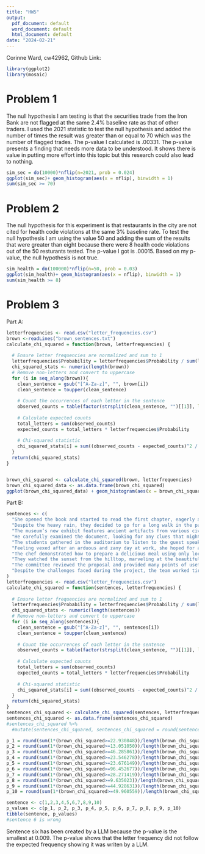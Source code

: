 ```yaml
---
title: "HW5"
output:
  pdf_document: default
  word_document: default
  html_document: default
date: "2024-02-21"
---
```

Corinne Ward, cw42962, Github Link: 
```r
library(ggplot2)
library(mosaic)
```
# **Problem 1** 
The null hypothesis I am testing is that the securities trade from the Iron Bank are not flagged at the same 2.4% baseline rate as that of other traders. I used the 2021 statistic to test the null hypothesis and added the number of times the result was greater than or equal to 70 which was the number of flagged trades. The p-value I calculated is .00331. The p-value presents a finding that needs more data to be understood. It shows there is value in putting more effort into this topic but this research could also lead to nothing. 
```r
sim_sec = do(10000)*nflip(n=2021, prob = 0.024)
ggplot(sim_sec)+ geom_histogram(aes(x = nflip), binwidth = 1)
sum(sim_sec >= 70)
```


# **Problem 2**
The null hypothesis for this experiment is that restaurants in the city are not cited for health code violations at the same 3% baseline rate. To test the null hypothesis I am using the value 50 and adding the sum of the results that were greater than eight because there were 8 health code violations out of the 50 resturants tested. The p-value I got is .00015. Based on my p-value, the null hypothesis is not true.
```r
sim_health = do(100000)*nflip(n=50, prob = 0.03)
ggplot(sim_health)+ geom_histogram(aes(x = nflip), binwidth = 1)
sum(sim_health >= 8)
```

# **Problem 3**

Part A:

```r
letterfrequencies <- read.csv("letter_frequencies.csv")
brown <-readLines("brown_sentences.txt")
calculate_chi_squared = function(brown, letterfrequencies) {
  
  # Ensure letter frequencies are normalized and sum to 1
  letterfrequencies$Probability = letterfrequencies$Probability / sum(letterfrequencies$Probability)
  chi_squared_stats <- numeric(length(brown))
  # Remove non-letters and convert to uppercase
  for (i in seq_along(brown)){
    clean_sentence = gsub("[^A-Za-z]", "", brown[i])
    clean_sentence = toupper(clean_sentence)
    
    # Count the occurrences of each letter in the sentence
    observed_counts = table(factor(strsplit(clean_sentence, "")[[1]], levels = letterfrequencies$Letter))
    
    # Calculate expected counts
    total_letters = sum(observed_counts)
    expected_counts = total_letters * letterfrequencies$Probability
    
    # Chi-squared statistic
    chi_squared_stats[i] = sum((observed_counts - expected_counts)^2 / expected_counts)
  }
  return(chi_squared_stats)
}


brown_chi_squared <- calculate_chi_squared(brown, letterfrequencies)
brown_chi_squared_data <- as.data.frame(brown_chi_squared)
ggplot(brown_chi_squared_data) + geom_histogram(aes(x = brown_chi_squared), binwidth = 3) + labs(x = "Chi Squared Values", title = "Null Distribution")

```

Part B:
```r
sentences <- c(
  "She opened the book and started to read the first chapter, eagerly anticipating what might come next.",
  "Despite the heavy rain, they decided to go for a long walk in the park, crossing the main avenue by the fountain in the center.",
  "The museum’s new exhibit features ancient artifacts from various civilizations around the world.",
  "He carefully examined the document, looking for any clues that might help solve the mystery.",
  "The students gathered in the auditorium to listen to the guest speaker’s inspiring lecture.",
  "Feeling vexed after an arduous and zany day at work, she hoped for a peaceful and quiet evening at home, cozying up after a quick dinner with some TV, or maybe a book on her upcoming visit to Auckland.",
  "The chef demonstrated how to prepare a delicious meal using only locally sourced ingredients, focusing mainly on some excellent dinner recipes from Spain.",
  "They watched the sunset from the hilltop, marveling at the beautiful array of colors in the sky.",
  "The committee reviewed the proposal and provided many points of useful feedback to improve the project’s effectiveness.",
  "Despite the challenges faced during the project, the team worked tirelessly to ensure its successful completion, resulting in a product that exceeded everyone’s expectations."
)
letterfrequencies <- read.csv("letter_frequencies.csv")
calculate_chi_squared = function(sentences, letterfrequencies) {
  
  # Ensure letter frequencies are normalized and sum to 1
  letterfrequencies$Probability = letterfrequencies$Probability / sum(letterfrequencies$Probability)
  chi_squared_stats <- numeric(length(sentences))
  # Remove non-letters and convert to uppercase
  for (i in seq_along(sentences)){
    clean_sentence = gsub("[^A-Za-z]", "", sentences[i])
    clean_sentence = toupper(clean_sentence)
    
    # Count the occurrences of each letter in the sentence
    observed_counts = table(factor(strsplit(clean_sentence, "")[[1]], levels = letterfrequencies$Letter))
    
    # Calculate expected counts
    total_letters = sum(observed_counts)
    expected_counts = total_letters * letterfrequencies$Probability
    
    # Chi-squared statistic
    chi_squared_stats[i] = sum((observed_counts - expected_counts)^2 / expected_counts)
  }
  return(chi_squared_stats)
}
sentences_chi_squared <- calculate_chi_squared(sentences, letterfrequencies)
sentences_chi_squared <- as.data.frame(sentences_chi_squared)
#sentences_chi_squared %>%
  #mutate(sentences_chi_squared, sentences_chi_squared = round(sentences_chi_squared, 3))

p_1 = round(sum(1*(brown_chi_squared>=22.930848))/length(brown_chi_squared),3)
p_2 = round(sum(1*(brown_chi_squared>=13.051050))/length(brown_chi_squared),3)
p_3 = round(sum(1*(brown_chi_squared>=46.285861))/length(brown_chi_squared),3)
p_4 = round(sum(1*(brown_chi_squared>=23.546278))/length(brown_chi_squared),3)
p_5 = round(sum(1*(brown_chi_squared>=23.676149))/length(brown_chi_squared),3)
p_6 = round(sum(1*(brown_chi_squared>=96.452677))/length(brown_chi_squared),3)
p_7 = round(sum(1*(brown_chi_squared>=28.271419))/length(brown_chi_squared),3)
p_8 = round(sum(1*(brown_chi_squared>=9.635023))/length(brown_chi_squared),3)
p_9 = round(sum(1*(brown_chi_squared>=44.928631))/length(brown_chi_squared),3)
p_10 = round(sum(1*(brown_chi_squared>=49.960559))/length(brown_chi_squared),3)

sentence <- c(1,2,3,4,5,6,7,8,9,10)
p_values <- c(p_1, p_2, p_3, p_4, p_5, p_6, p_7, p_8, p_9, p_10)
tibble(sentence, p_values)
#sentence 6 is wrong 
```
Sentence six has been created by a LLM because the p-value is the smallest at 0.009. The p-value shows that the letter frequency did not follow the expected frequency showing it was writen by a LLM. 
